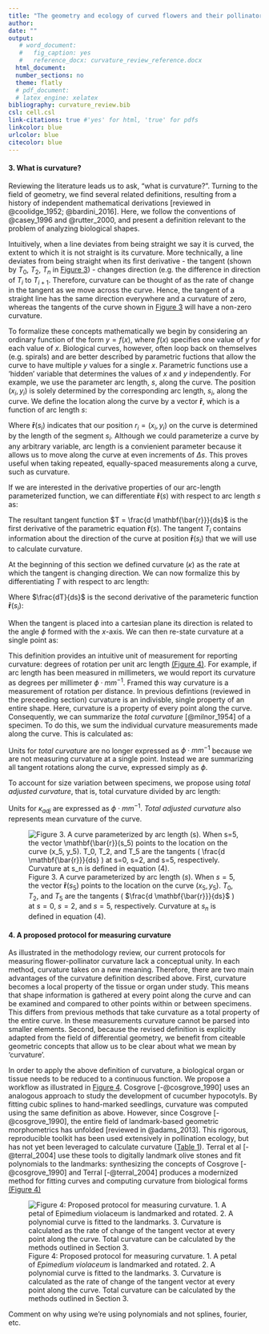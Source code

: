 ```yaml
---
title: "The geometry and ecology of curved flowers and their pollinators"
author:
date: ""
output:
   # word_document:
   #   fig_caption: yes
   #   reference_docx: curvature_review_reference.docx
  html_document:
  number_sections: no
  theme: flatly
  # pdf_document:
  # latex_engine: xelatex
bibliography: curvature_review.bib
csl: cell.csl
link-citations: true #'yes' for html, 'true' for pdfs
linkcolor: blue
urlcolor: blue
citecolor: blue
---
```


#### 3. What is curvature?

Reviewing the literature leads us to ask, “what is curvature?”. Turning to the field of geometry, we find several related definitions, resulting from a history of independent mathematical derivations [reviewed in @coolidge_1952; @bardini_2016]. Here, we follow the conventions of @casey_1996 and @rutter_2000, and present a definition relevant to the problem of analyzing biological shapes. 

Intuitively, when a line deviates from being straight we say it is curved, the extent to which it is not straight is its curvature. More technically, a line deviates from being straight when its first derivative - the tangent (shown by $T_0$, $T_2$, $T_n$ in [Figure 3](Figure_3.jpg)) - changes direction (e.g. the difference in direction of $T_i$ to $T_{i+1}$.  Therefore, curvature can be thought of as the rate of change in the tangent as we move across the curve. Hence, the tangent of a straight line has the same direction everywhere and a curvature of zero, whereas the tangents of the curve shown in [Figure 3](Figure_3.jpg) will have a non-zero curvature. 

To formalize these concepts mathematically we begin by considering an ordinary function of the form $y=f(x)$, where $f(x)$ specifies one value of $y$ for each value of $x$. Biological curves, however, often loop back on themselves (e.g. spirals) and are better described by parametric fuctions that allow the curve to have multiple $y$ values for a single $x$. Parametric functions use a 'hidden' variable that determines the values of $x$ and $y$ independently. For example, we use the parameter arc length, $s$, along the curve. The position $(x_i, y_i)$ is solely determined by the corresponding arc length, $s_i$, along the curve. We define the location along the curve by a vector $\mathbf{\bar{r}}$, which is a function of arc length $s$: 

\begin{equation}
\tag{1}

r_i =
\mathbf{\bar{r}}(s_i) \equiv \left[\begin{array}
{rrr}
x(s_i) \\
y(s_i) \\
\end{array}\right]

\end{equation}


Where $\mathbf{\bar{r}}(s_i)$ indicates that our position $r_i = (x_i, y_i)$ on the curve is determined by the length of the segment $s_i$. Although we could parameterize a curve by any arbitrary variable, arc length is a convienient parameter because it allows us to move along the curve at even increments of $\Delta s$. This proves useful when taking repeated, equally-spaced measurements along a curve, such as curvature. 


If we are interested in the derivative properties of our arc-length parameterized function, we can differentiate $\mathbf{\bar{r}}(s)$ with respect to arc length $s$ as: 

\begin{equation}
\tag{2}

\lim\limits_{\Delta s \to 0} \frac{\Delta \mathbf{\bar{r}}}{\Delta s} = \frac{d \mathbf{\bar{r}}}{ds} = T  

\end{equation}

The resultant tangent function $T = \frac{d \mathbf{\bar{r}}}{ds}$ is the first derivative of the parametric equation $\mathbf{\bar{r}}(s)$. The tangent $T_i$ contains information about the direction of the curve at position $\mathbf{\bar{r}}(s_i)$ that we will use to calculate curvature. 



At the beginning of this section we defined curvature ($\kappa$) as the rate at which the tangent is changing direction. We can now formalize this by differentiating $T$ with respect to arc length: 

\begin{equation}
\tag{3}

\kappa = \frac{dT}{ds}

\end{equation}

Where $\frac{dT}{ds}$ is the second derivative of the parameteric function $\mathbf{\bar{r}}(s_i)$: 

\begin{equation}
\tag{4}

\kappa_n = \lim\limits_{\Delta s \to 0} \frac{T_{n+ \Delta s} - T_{n- \Delta s}}{2 \Delta s} = \frac{dT_n}{ds_n}

\end{equation}

When the tangent is placed into a cartesian plane its direction is related to the angle $\phi$ formed with the $x$-axis. We can then re-state curvature at a single point as: 

\begin{equation}
\tag{5}

\kappa = \frac{d\phi}{ds}

\end{equation}


This definition provides an intuitive unit of measurement for reporting curvature: degrees of rotation per unit arc length [(Figure 4)](Figure_4.jpg). For example, if arc length has been measured in millimeters, we would report its curvature as degrees per millimeter $\phi \cdot mm^{-1}$. Framed this way curvature is a measurement of rotation per distance. In previous defintions (reviewed in the preceeding section) curvature is an indivisble, single property of an entire shape. Here, curvature is a property of every point along the curve. Consequently, we can summarize the _total curvature_ [@milnor_1954] of a specimen. To do this, we sum the individual curvature measurements made along the curve. This is calculated as: 

\begin{equation}
\tag{6}

\kappa_{total} = \int_{0}^{s} \kappa \; ds 

\end{equation}

Units for _total curvature_ are no longer expressed as $\phi \cdot mm^{-1}$ because we are not measuring curvature at a single point. Instead we are summarizing all tangent rotations along the curve, expressed simply as $\phi$.

To account for size variation between specimens, we propose using _total adjusted curvature_, that is, total curvature divided by arc length:

\begin{equation}
\tag{7}

\kappa_{adj} = \frac{\kappa_{total}}{s} 

\end{equation}

Units for $\kappa_{adj}$ are expressed as $\phi \cdot mm^{-1}$.  _Total adjusted curvature_ also represents mean curvature of the curve.  


![Figure 3. A curve parameterized by arc length ($s$). When $s=5$, the vector $\mathbf{\bar{r}}(s_5)$ points to the location on the curve $(x_5, y_5)$. $T_0$, $T_2$, and $T_5$ are the tangents ( $\frac{d \mathbf{\bar{r}}}{ds}$ ) at $s=0$, $s=2$, and $s=5$, respectively. Curvature at $s_n$ is defined in equation (4).](Figures/Figure_3.jpg)



 
#### 4. A proposed protocol for measuring curvature

As illustrated in the methodology review, our current protocols for measuring flower-pollinator curvature lack a conceptual unity. In each method, curvature takes on a new meaning. Therefore, there are two main advantages of the curvature definition described above. First, curvature becomes a local property of the tissue or organ under study. This means that shape information is gathered at every point along the curve and can be examined and compared to other points within or between specimens. This differs from previous methods that take curvature as a total property of the entire curve. In these measurements curvature cannot be parsed into smaller elements. Second, because the revised definition is explicitly adapted from the field of differential geometry, we benefit from citeable geometric concepts that allow us to be clear about what we mean by 'curvature'. 


In order to apply the above definition of curvature, a biological organ or tissue needs to be reduced to a continuous function.  We propose a workflow as illustrated in [Figure 4](Figures/Figure_4.jpg). Cosgrove [-@cosgrove_1990] uses an analogous approach to study the development of cucumber hypocotyls. By fitting cubic splines to hand-marked seedlings, curvature was computed using the same definition as above.  However, since Cosgrove [-@cosgrove_1990], the entire field of landmark-based geometric morphometrics has unfolded [reviewed in @adams_2013]. This rigorous, reproducible toolkit has been used extensively in pollination ecology, but has not yet been leveraged to calculate curvature ([Table 1](Tables/Table_1.csv)).  Terral et al [-@terral_2004] use these tools to digitally landmark olive stones and fit polynomials to the landmarks: synthesizing the concepts of Cosgrove [-@cosgrove_1990] and Terral [-@terral_2004] produces a modernized method for fitting curves and computing curvature from biological forms [(Figure 4)](Figures/Figure_4.jpg)

![Figure 4: Proposed protocol for measuring curvature. 1. A petal of _Epimedium violaceum_ is landmarked and rotated. 2. A polynomial curve is fitted to the landmarks. 3. Curvature is calculated as the rate of change of the tangent vector at every point along the curve. Total curvature can be calculated by the methods outlined in Section 3.](Figures/Figure_4.jpg)

Comment on why using we're using polynomials and not splines, fourier, etc.